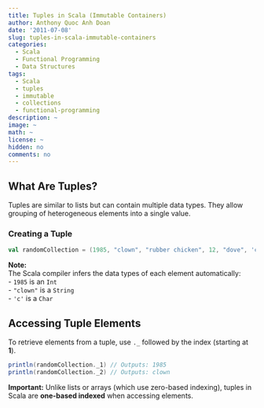 ```yaml
---
title: Tuples in Scala (Immutable Containers)
author: Anthony Quoc Anh Doan
date: '2011-07-08'
slug: tuples-in-scala-immutable-containers
categories:
  - Scala
  - Functional Programming
  - Data Structures
tags:
  - Scala
  - tuples
  - immutable
  - collections
  - functional-programming
description: ~
image: ~
math: ~
license: ~
hidden: no
comments: no
---
```


## What Are Tuples?  
Tuples are similar to lists but can contain multiple data types. They allow grouping of heterogeneous elements into a single value.  

### Creating a Tuple  

```scala
val randomCollection = (1985, "clown", "rubber chicken", 12, "dove", 'c')
```

**Note:**  
The Scala compiler infers the data types of each element automatically:  
- `1985` is an `Int`  
- `"clown"` is a `String`  
- `'c'` is a `Char`  

## Accessing Tuple Elements  

To retrieve elements from a tuple, use `._` followed by the index (starting at **1**).  

```scala
println(randomCollection._1) // Outputs: 1985
println(randomCollection._2) // Outputs: clown
```

**Important:** Unlike lists or arrays (which use zero-based indexing), tuples in Scala are **one-based indexed** when accessing elements.  

